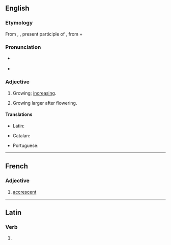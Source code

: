 ==English==

===Etymology===
From {{der|en|la|accrescens}}, {{m|la|accrescentis}}, present participle of {{m|la|accresco|accrescere}}, from {{m|la|ad}} + {{m|la|cresco|crescere|to grow}}

===Pronunciation===
* {{a|RP}} {{IPA|/əˈkɹɛsənt/|lang=en}}
* {{audio|en-us-accrescent.ogg|Audio (US)|lang=en}}

===Adjective===
{{en-adj}}

# Growing; [[increasing]].
#: {{rfquotek|Shuckford}}
# {{lb|en|botany}} Growing larger after flowering.
#: {{rfquotek|Gray}}

====Translations====
{{trans-top|growing}}
* Latin: {{t|la|accrescens}}
{{trans-mid}}
{{trans-bottom}}

{{trans-top|botany}}
* Catalan: {{t+|ca|acrescent}}
{{trans-mid}}
* Portuguese: {{t+|pt|acrescente}}
{{trans-bottom}}

----

==French==

===Adjective===
{{fr-adj}}

# {{lb|fr|botany}} [[#English|accrescent]]

----

==Latin==

===Verb===
{{la-verb-form|accrescent}}

# {{inflection of|accrescō||3|p|futr|actv|indc|lang=la}}